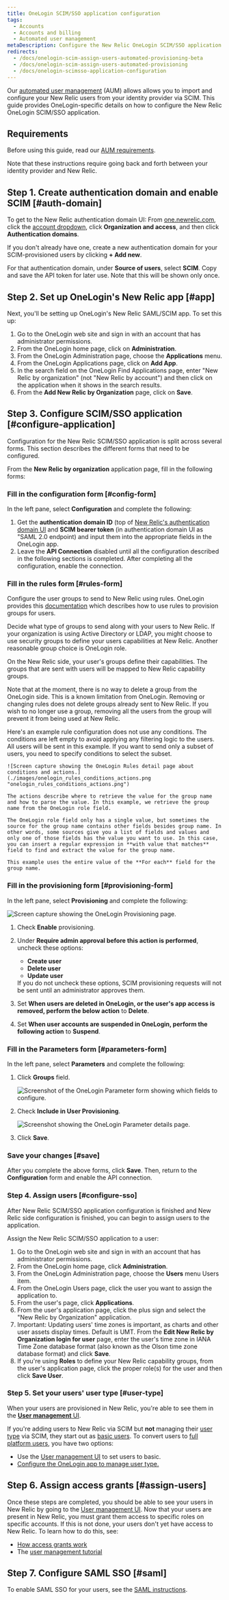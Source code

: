 ```yaml
---
title: OneLogin SCIM/SSO application configuration
tags:
  - Accounts
  - Accounts and billing
  - Automated user management
metaDescription: Configure the New Relic OneLogin SCIM/SSO application for your organization.
redirects:
  - /docs/onelogin-scim-assign-users-automated-provisioning-beta
  - /docs/onelogin-scim-assign-users-automated-provisioning
  - /docs/onelogin-scimsso-application-configuration
---
```


Our [automated user management](/docs/accounts/accounts/automated-user-management/automated-user-provisioning-single-sign) (AUM) allows allows you to import and configure your New Relic users from your identity provider via SCIM. This guide provides OneLogin-specific details on how to configure the New Relic OneLogin SCIM/SSO application.

## Requirements

Before using this guide, read our [AUM requirements](/docs/assign-users-automated-provisioning-allow-single-sign#requirements).

Note that these instructions require going back and forth between your identity provider and New Relic. 

## Step 1. Create authentication domain and enable SCIM [#auth-domain]

To get to the New Relic authentication domain UI: From [one.newrelic.com](https://one.newrelic.com), click the [account dropdown](/docs/using-new-relic/welcome-new-relic/get-started/glossary/#account-dropdown), click **Organization and access**, and then click **Authentication domains**. 

If you don't already have one, create a new authentication domain for your SCIM-provisioned users by clicking **+ Add new**. 

For that authentication domain, under **Source of users**, select **SCIM**. Copy and save the API token for later use. Note that this will be shown only once.

## Step 2. Set up OneLogin's New Relic app [#app]

Next, you'll be setting up OneLogin's New Relic SAML/SCIM app. To set this up:

1. Go to the OneLogin web site and sign in with an account that has administrator permissions.
2. From the OneLogin home page, click on **Administration**.
3. From the OneLogin Administration page, choose the **Applications** menu.
4. From the OneLogin Applications page, click on **Add App**.
5. In the search field on the OneLogin Find Applications page, enter "New Relic by organization" (not "New Relic by account") and then click on the application when it shows in the search results.
6. From the **Add New Relic by Organization** page, click on **Save**.

## Step 3. Configure SCIM/SSO application [#configure-application]

Configuration for the New Relic SCIM/SSO application is split across several forms. This section describes the different forms that need to be configured.

From the **New Relic by organization** application page, fill in the following forms:

### Fill in the configuration form [#config-form]

In the left pane, select **Configuration** and complete the following:

1. Get the **authentication domain ID** (top of [New Relic's authentication domain UI](/docs/accounts/accounts-billing/new-relic-one-user-management/authentication-domains-saml-sso-scim-more) and **SCIM bearer token** (in authentication domain UI as "SAML 2.0 endpoint) and input them into the appropriate fields in the OneLogin app.
2. Leave the **API Connection** disabled until all the configuration described in the following sections is completed. After completing all the configuration, enable the connection.

### Fill in the rules form [#rules-form]

Configure the user groups to send to New Relic using rules. OneLogin provides this [documentation](https://developers.onelogin.com/scim/create-app#scim_rules) which describes how to use rules to provision groups for users.

Decide what type of groups to send along with your users to New Relic. If your organization is using Active Directory or LDAP, you might choose to use security groups to define your users capabilities at New Relic. Another reasonable group choice is OneLogin role.

On the New Relic side, your user's groups define their capabilities. The groups that are sent with users will be mapped to New Relic capability groups.

Note that at the moment, there is no way to delete a group from the OneLogin side. This is a known limitation from OneLogin. Removing or changing rules does not delete groups already sent to New Relic. If you wish to no longer use a group, removing all the users from the group will prevent it from being used at New Relic.

<CollapserGroup>
  <Collapser
    id="rule-example"
    title="A rule that only uses actions"
  >
    Here's an example rule configuration does not use any conditions. The conditions are left empty to avoid applying any filtering logic to the users. All users will be sent in this example. If you want to send only a subset of users, you need to specify conditions to select the subset.

    ![Screen capture showing the OneLogin Rules detail page about conditions and actions.](./images/onelogin_rules_conditions_actions.png "onelogin_rules_conditions_actions.png")

    The actions describe where to retrieve the value for the group name and how to parse the value. In this example, we retrieve the group name from the OneLogin role field.

    The OneLogin role field only has a single value, but sometimes the source for the group name contains other fields besides group name. In other words, some sources give you a list of fields and values and only one of those fields has the value you want to use. In this case, you can insert a regular expression in **with value that matches** field to find and extract the value for the group name.

    This example uses the entire value of the **For each** field for the group name.
  </Collapser>
</CollapserGroup>

### Fill in the provisioning form [#provisioning-form]

In the left pane, select **Provisioning** and complete the following:

![Screen capture showing the OneLogin Provisioning page.](./images/onelogin_provisioning_form.png "onelogin_provisioning_form.png")

1. Check **Enable** provisioning.
2. Under **Require admin approval before this action is performed**, uncheck these options:

   * **Create user**
   * **Delete user**
   * **Update user**

   <Callout variant="tip">
     If you do not uncheck these options, SCIM provisioning requests will not be sent until an administrator approves them.
   </Callout>
3. Set **When users are deleted in OneLogin, or the user's app access is removed, perform the below action** to **Delete**.
4. Set **When user accounts are suspended in OneLogin, perform the following action** to **Suspend**.

### Fill in the Parameters form [#parameters-form]

In the left pane, select **Parameters** and complete the following:

1. Click **Groups** field.

   ![Screenshot of the OneLogin Parameter form showing which fields to configure.](./images/onelogin_parameter_form_general.png "onelogin_parameter_form_general.png")
2. Check **Include in User Provisioning**.

   ![Screenshot showing the OneLogin Parameter details page.](./images/onelogin_parameter_form_specific.png "onelogin_parameter_form_specific.png")
3. Click **Save**.

### Save your changes [#save]

After you complete the above forms, click **Save**. Then, return to the **Configuration** form and enable the API connection.

### Step 4. Assign users [#configure-sso]

After New Relic SCIM/SSO application configuration is finished and New Relic side configuration is finished, you can begin to assign users to the application.

Assign the New Relic SCIM/SSO application to a user: 

1. Go to the OneLogin web site and sign in with an account that has administrator permissions.
2. From the OneLogin home page, click **Administration**.
3. From the OneLogin Administration page, choose the **Users** menu Users item.
4. From the OneLogin Users page, click the user you want to assign the application to.
5. From the user's page, click **Applications**.
6. From the user's application page, click the plus sign and select the "New Relic by Organization" application.
7. Important: Updating users' time zones is important, as charts and other user assets display times. Default is UMT. From the **Edit New Relic by Organization login for user** page, enter the user's time zone in IANA Time Zone database format (also known as the Olson time zone database format) and click **Save**.
8. If you're using **Roles** to define your New Relic capability groups, from the user's application page, click the proper role(s) for the user and then click **Save User**.

### Step 5. Set your users' user type [#user-type]

When your users are provisioned in New Relic, you're able to see them in the [**User management** UI](/docs/accounts/accounts-billing/new-relic-one-user-management/add-manage-users-groups-roles/#where). 

If you're adding users to New Relic via SCIM but **not** managing their [user type](/docs/accounts/accounts-billing/new-relic-one-user-management/new-relic-one-user-model-understand-user-structure/#user-type) via SCIM, they start out as [basic users](/docs/accounts/accounts-billing/new-relic-one-user-management/new-relic-one-user-model-understand-user-structure#user-type). To convert users to [full platform users](/docs/accounts/accounts-billing/new-relic-one-user-management/new-relic-one-user-model-understand-user-structure#user-type), you have two options: 

* Use the [User management UI](/docs/accounts/accounts-billing/new-relic-one-user-management/add-manage-users-groups-roles#edit-user-type) to set users to basic. 
* [Configure the OneLogin app to manage user type.](/docs/accounts/accounts-billing/new-relic-one-user-management/authentication-domains-saml-sso-scim-more/#manage-user-type-scim)  

## Step 6. Assign access grants [#assign-users]

Once these steps are completed, you should be able to see your users in New Relic by going to the [User management UI](/docs/accounts/accounts-billing/new-relic-one-user-management/add-manage-users-groups-roles/#where). Now that your users are present in New Relic, you must grant them access to specific roles on specific accounts. If this is not done, your users don't yet have access to New Relic. To learn how to do this, see: 

* [How access grants work](/docs/accounts/accounts-billing/new-relic-one-user-management/add-manage-users-groups-roles#understand-concepts)
* The [user management tutorial](/docs/accounts/accounts-billing/new-relic-one-user-management/tutorial-add-new-user-groups-roles-new-relic-one-user-model/) 

## Step 7. Configure SAML SSO [#saml]

To enable SAML SSO for your users, see the [SAML instructions](/docs/accounts/accounts-billing/new-relic-one-user-management/authentication-domains-saml-sso-scim-more/#authentication).
